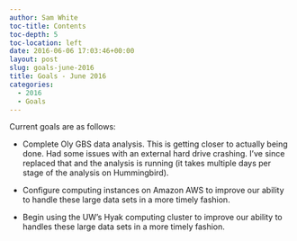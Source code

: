 ```yaml
---
author: Sam White
toc-title: Contents
toc-depth: 5
toc-location: left
date: 2016-06-06 17:03:46+00:00
layout: post
slug: goals-june-2016
title: Goals - June 2016
categories:
  - 2016
  - Goals
---
```


Current goals are as follows:





  * Complete Oly GBS data analysis. This is getting closer to actually being done. Had some issues with an external hard drive crashing. I've since replaced that and the analysis is running (it takes multiple days per stage of the analysis on Hummingbird).



  * Configure computing instances on Amazon AWS to improve our ability to handle these large data sets in a more timely fashion.



  * Begin using the UW's Hyak computing cluster to improve our ability to handles these large data sets in a more timely fashion.



